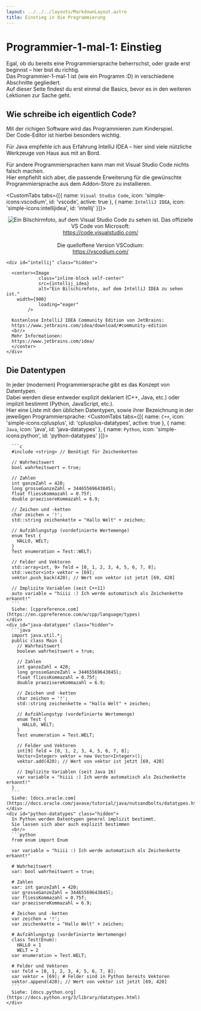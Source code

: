 ```yaml
---
layout: ../../../layouts/MarkdownLayout.astro
title: Einstieg in die Programmierung
---
```



# Programmier-1-mal-1: Einstieg

Egal, ob du bereits eine Programmiersprache beherrschst, oder grade erst beginnst – hier bist du richtig.  
Das Programmier-1-mal-1 ist (wie ein Programm :D) in verschiedene Abschnitte gegliedert.  
Auf dieser Seite findest du erst einmal die Basics, bevor es in den weiteren Lektionen zur Sache geht.  

## Wie schreibe ich eigentlich Code? <Difficulty difficulty='easy' />
Mit der richigen Software wird das Programmieren zum Kinderspiel.  
Der Code-Editor ist hierbei besonders wichtig.  

Für Java empfehle ich aus Erfahrung IntelliJ IDEA – hier sind viele nützliche Werkzeuge von Haus aus mit an Bord.  

Für andere Programmiersprachen kann man mit Visual Studio Code nichts falsch machen.  
Hier empfiehlt sich aber, die passende Erweiterung für die gewünschte Programmiersprache aus dem Addon-Store zu installieren.

<CustomTabs tabs={[{
    name: `Visual Studio Code`,
    icon: 'simple-icons:vscodium',
    id: 'vscode',
    active: true
}, {
    name: `IntelliJ IDEA`,
    icon: 'simple-icons:intellijidea',
    id: 'intellij'
}]}>
    <div id="vscode" data-active="true">
    <center>
      <Image
				class="inline-block self-center"
				src={vscodium}
				alt="Ein Bilschirmfoto, auf dem Visual Studio Code zu sehen ist."
        width={900}
				loading="eager"
			/>
    Das offizielle VS Code von Microsoft:  
    https://code.visualstudio.com/  
    <br/>
    Die quelloffene Version VSCodium:  
    https://vscodium.com/  
    </center>
    </div>

    <div id="intellij" class="hidden">
      
      <center><Image
				class="inline-block self-center"
				src={intellij_idea}
				alt="Ein Bilschirmfoto, auf dem IntelliJ IDEA zu sehen ist."
        width={900}
				loading="eager"
			/>
      
      Kostenlose IntelliJ IDEA Community Edition von JetBrains:  
      https://www.jetbrains.com/idea/download/#community-edition
      <br/>
      Mehr Informationen:  
      https://www.jetbrains.com/idea/
      </center>
    </div>
</CustomTabs>

## Die Datentypen <Difficulty difficulty='easy' />
In jeder (modernen) Programmiersprache gibt es das Konzept von Datentypen.  
Dabei werden diese entweder explizit deklariert (C++, Java, etc.) oder implizit bestimmt (Python, JavaScript, etc.).  
Hier eine Liste mit den üblichen Datentypen, sowie ihrer Bezeichnung in der jeweiligen Programmiersprache:
<CustomTabs tabs={[{
    name: `C++`,
    icon: 'simple-icons:cplusplus',
    id: 'cplusplus-datatypes',
    active: true
}, {
    name: `Java`,
    icon: 'java',
    id: 'java-datatypes'
}, {
    name: `Python`,
    icon: 'simple-icons:python',
    id: 'python-datatypes'
}]}>
    <div id="cplusplus-datatypes" data-active="true">
      
      ```c
      #include <string> // Benötigt für Zeichenketten

      // Wahrheitswert
      bool wahrheitswert = true;

      // Zahlen
      int ganzeZahl = 420;
      long grosseGanzeZahl = 34465569643845l;
      float fliessKommazahl = 0.75f;
      double praezisereKommazahl = 6.9;

      // Zeichen und -ketten
      char zeichen = '!';
      std::string zeichenkette = "Hallo Welt" + zeichen;

      // Aufzählungstyp (vordefinierte Wertemenge)
      enum Test {
        HALLO, WELT;
      }
      Test enumeration = Test::WELT;

      // Felder und Vektoren
      std::array<int, 9> feld = [0, 1, 2, 3, 4, 5, 6, 7, 8];
      std::vector<int> vektor = [69];
      vektor.push_back(420); // Wert von vektor ist jetzt [69, 420]

      // Implizite Variablen (seit C++11)
      auto variable = "hiiii :) Ich werde automatisch als Zeichenkette erkannt!"
      ```
      Siehe: [cppreference.com](https://en.cppreference.com/w/cpp/language/types)
    </div>
    <div id="java-datatypes" class="hidden">
      ```java
      import java.util.*;  
      public class Main {
        // Wahrheitswert
        boolean wahrheitswert = true;

        // Zahlen
        int ganzeZahl = 420;
        long grosseGanzeZahl = 34465569643845l;
        float fliessKommazahl = 0.75f;
        double praezisereKommazahl = 6.9;

        // Zeichen und -ketten
        char zeichen = '!';
        std::string zeichenkette = "Hallo Welt" + zeichen;

        // Aufzählungstyp (vordefinierte Wertemenge)
        enum Test {
          HALLO, WELT;
        }
        Test enumeration = Test.WELT;

        // Felder und Vektoren
        int[9] feld = [0, 1, 2, 3, 4, 5, 6, 7, 8];
        Vector<Integer> vektor = new Vector<Integer>();
        vektor.add(420); // Wert von vektor ist jetzt [69, 420]

        // Implizite Variablen (seit Java 16)
        var variable = "hiiii :) Ich werde automatisch als Zeichenkette erkannt!"
      }
      ```
      Siehe: [docs.oracle.com](https://docs.oracle.com/javase/tutorial/java/nutsandbolts/datatypes.html)
    </div>
    <div id="python-datatypes" class="hidden">
      In Python werden Datentypen generel implizit bestimmt.  
      Sie lassen sich aber auch explizit bestimmen
      <br/>
      ```python
      from enum import Enum

      var variable = "hiiii :) Ich werde automatisch als Zeichenkette erkannt!"

      # Wahrheitswert
      var: bool wahrheitswert = true;

      # Zahlen
      var: int ganzeZahl = 420;
      var grosseGanzeZahl = 34465569643845l;
      var fliessKommazahl = 0.75f;
      var praezisereKommazahl = 6.9;

      # Zeichen und -ketten
      var zeichen = '!';
      var zeichenkette = "Hallo Welt" + zeichen;

      # Aufzählungstyp (vordefinierte Wertemenge)
      class Test(Enum):
        HALLO = 1
        WELT = 2
      var enumeration = Test.WELT;

      # Felder und Vektoren 
      var feld = [0, 1, 2, 3, 4, 5, 6, 7, 8];
      var vektor = [69]; # Felder sind in Python bereits Vektoren
      vektor.append(420); // Wert von vektor ist jetzt [69, 420]
      ```
      Siehe: [docs.python.org](https://docs.python.org/3/library/datatypes.html)
    </div>
</CustomTabs>
